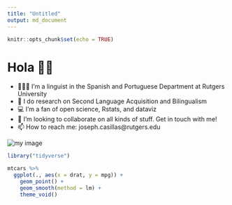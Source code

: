 ```yaml
---
title: "Untitled"
output: md_document
---
```


```r
knitr::opts_chunk$set(echo = TRUE)
```

# Hola 👋🏽

- 🧑🏽‍🔬 I’m a linguist in the Spanish and Portuguese Department at Rutgers 
University
- 🔬 I do research on Second Language Acquisition and Bilingualism
- 💻 I'm a fan of open science, Rstats, and dataviz
- 👯 I’m looking to collaborate on all kinds of stuff. Get in touch with me!
- 📫 How to reach me: joseph.casillas@rutgers.edu

<img src="" alt="my image">


```r
library("tidyverse")

mtcars %>% 
  ggplot(., aes(x = drat, y = mpg)) + 
    geom_point() + 
    geom_smooth(method = lm) + 
    theme_void()
```
